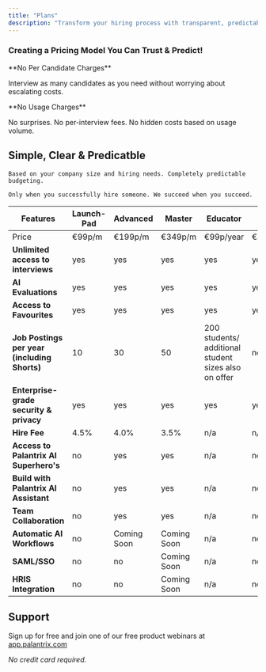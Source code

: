 ```yaml
---
title: "Plans"
description: "Transform your hiring process with transparent, predictable pricing that scales with your success."
---
```


### **Creating a Pricing Model You Can Trust & Predict!**

<Check>
  **No Per Candidate Charges**

  Interview as many candidates as you need without worrying about escalating costs.
</Check>

<Check>
  **No Usage Charges**

  No surprises. No per-interview fees. No hidden costs based on usage volume.
</Check>

## Simple, Clear & Predicatble

<CardGroup cols={2}>
  <Card title="Flat Monthly Fee" icon="route-interstate">
    

    Based on your company size and hiring needs. Completely predictable budgeting.
  </Card>
  <Card title="Hire Fee" icon="bullseye-pointer">
    

    Only when you successfully hire someone. We succeed when you succeed.
  </Card>
</CardGroup>

| **Features**                                 | **Launch-Pad** | **Advanced** | **Master**  | **Educator**                                         | **Lite** |
| -------------------------------------------- | -------------- | ------------ | ----------- | ---------------------------------------------------- | -------- |
| Price                                        | €99p/m         | €199p/m      | €349p/m     | €99p/year                                            | €49p/m   |
| **Unlimited access to interviews**           | yes            | yes          | yes         | yes                                                  | yes      |
| **AI Evaluations**                           | yes            | yes          | yes         | yes                                                  | yes      |
| **Access to Favourites**                     | yes            | yes          | yes         | yes                                                  | yes      |
| **Job Postings per year (including Shorts)** | 10             | 30           | 50          | 200 students/ additional student sizes also on offer | no       |
| **Enterprise-grade security & privacy**      | yes            | yes          | yes         | yes                                                  | yes      |
| **Hire Fee**                                 | 4.5%           | 4.0%         | 3.5%        | n/a                                                  | n/a      |
| **Access to Palantrix AI Superhero's**       | no             | yes          | yes         | n/a                                                  | no       |
| **Build with Palantrix AI Assistant**        | no             | yes          | yes         | n/a                                                  | no       |
| **Team Collaboration**                       | no             | yes          | yes         | n/a                                                  | no       |
| **Automatic AI Workflows**                   | no             | Coming Soon  | Coming Soon | n/a                                                  | no       |
| **SAML/SSO**                                 | no             | no           | Coming Soon | n/a                                                  | no       |
| **HRIS Integration**                         | no             | no           | Coming Soon | n/a                                                  | no       |

## Support

Sign up for free and join one of our free product webinars at [app.palantrix.com](http://app.palantrix.com) 

_No credit card required._
